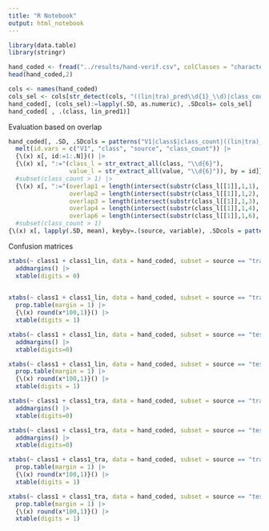 ```yaml
---
title: "R Notebook"
output: html_notebook
---
```


```r
library(data.table)
library(stringr)
```

```r
hand_coded <- fread("../results/hand-verif.csv", colClasses = "character")
head(hand_coded,2)
```

```r
cols <- names(hand_coded)
cols_sel <- cols[str_detect(cols, "((lin|tra)_pred\\d{1}_\\d)|class_count")]
hand_coded[, (cols_sel):=lapply(.SD, as.numeric), .SDcols= cols_sel]
hand_coded[ , .(class, lin_pred1)] 
```

Evaluation based on overlap

```r
hand_coded[, .SD, .SDcols = patterns("V1|class$|class_count|((lin|tra)_pred\\d{1}$)|class_count|source")] |>
  melt(id.vars = c("V1", "class", "source", "class_count")) |>
  {\(x) x[, id:=1:.N]}() |>
  {\(x) x[, ":="(class_l = str_extract_all(class, "\\d{6}"),
                 value_l = str_extract_all(value, "\\d{6}")), by = id]}() |>
  #subset(class_count > 1) |>
  {\(x) x[, ":="(overlap1 = length(intersect(substr(class_l[[1]],1,1), substr(value_l[[1]],1,1))) > 0,
                 overlap2 = length(intersect(substr(class_l[[1]],1,2), substr(value_l[[1]],1,2))) > 0,
                 overlap3 = length(intersect(substr(class_l[[1]],1,3), substr(value_l[[1]],1,3))) > 0,
                 overlap4 = length(intersect(substr(class_l[[1]],1,4), substr(value_l[[1]],1,4))) > 0,
                 overlap6 = length(intersect(substr(class_l[[1]],1,6), substr(value_l[[1]],1,6))) > 0), id][]}() |>
  #subset(class_count > 1)
{\(x) x[, lapply(.SD, mean), keyby=.(source, variable), .SDcols = patterns("overlap")]}() 
```

Confusion matrices

```r
xtabs(~ class1 + class1_lin, data = hand_coded, subset = source == "train") |>
  addmargins() |>
  xtable(digits = 0) 
  

xtabs(~ class1 + class1_lin, data = hand_coded, subset = source == "train") |> 
  prop.table(margin = 1) |>
  {\(x) round(x*100,1)}() |>
  xtable(digits = 1)

```
```r
xtabs(~ class1 + class1_lin, data = hand_coded, subset = source == "test") |>
  addmargins() |>
  xtable(digits=0) 

xtabs(~ class1 + class1_lin, data = hand_coded, subset = source == "test") |> 
  prop.table(margin = 1) |>
  {\(x) round(x*100,1)}() |>
  xtable(digits = 1)
```

```r
xtabs(~ class1 + class1_tra, data = hand_coded, subset = source == "train") |>
  addmargins() |>
  xtable(digits=0)

xtabs(~ class1 + class1_tra, data = hand_coded, subset = source == "test")  |>
  addmargins() |>
  xtable(digits=0)

xtabs(~ class1 + class1_tra, data = hand_coded, subset = source == "train") |> 
  prop.table(margin = 1) |>
  {\(x) round(x*100,1)}() |>
  xtable(digits = 1)

xtabs(~ class1 + class1_tra, data = hand_coded, subset = source == "test") |> 
  prop.table(margin = 1) |>
  {\(x) round(x*100,1)}() |>
  xtable(digits = 1)

```

